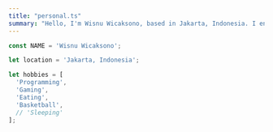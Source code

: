 ```yaml
---
title: "personal.ts"
summary: "Hello, I'm Wisnu Wicaksono, based in Jakarta, Indonesia. I enjoy programming, gaming, eating, and playing basketball. Explore my world of interests!"
---
```


```ts
const NAME = 'Wisnu Wicaksono';

let location = 'Jakarta, Indonesia';

let hobbies = [
  'Programming',
  'Gaming',
  'Eating',
  'Basketball',
  // 'Sleeping'
];

```

